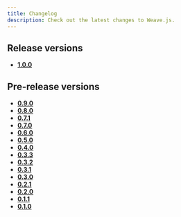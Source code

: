 ```yaml
---
title: Changelog
description: Check out the latest changes to Weave.js.
---
```


## Release versions

- [**1.0.0**](/docs/main/changelog/1.0.0)

## Pre-release versions

- [**0.9.0**](/docs/main/changelog/prerelease/0.9.0)
- [**0.8.0**](/docs/main/changelog/prerelease/0.8.0)
- [**0.7.1**](/docs/main/changelog/prerelease/0.7.1)
- [**0.7.0**](/docs/main/changelog/prerelease/0.7.0)
- [**0.6.0**](/docs/main/changelog/prerelease/0.6.0)
- [**0.5.0**](/docs/main/changelog/prerelease/0.5.0)
- [**0.4.0**](/docs/main/changelog/prerelease/0.4.0)
- [**0.3.3**](/docs/main/changelog/prerelease/0.3.3)
- [**0.3.2**](/docs/main/changelog/prerelease/0.3.2)
- [**0.3.1**](/docs/main/changelog/prerelease/0.3.1)
- [**0.3.0**](/docs/main/changelog/prerelease/0.3.0)
- [**0.2.1**](/docs/main/changelog/prerelease/0.2.1)
- [**0.2.0**](/docs/main/changelog/prerelease/0.2.0)
- [**0.1.1**](/docs/main/changelog/prerelease/0.1.1)
- [**0.1.0**](/docs/main/changelog/prerelease/0.1.0)
